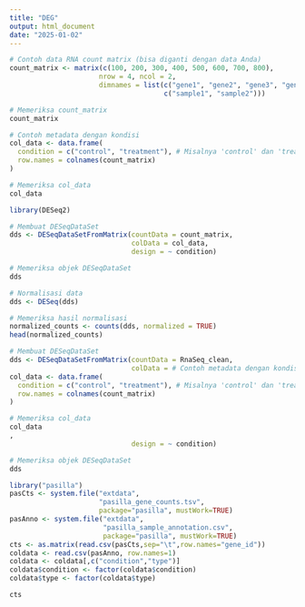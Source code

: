 ---
title: "DEG"
output: html_document
date: "2025-01-02"
---


```{r}
# Contoh data RNA count matrix (bisa diganti dengan data Anda)
count_matrix <- matrix(c(100, 200, 300, 400, 500, 600, 700, 800),
                      nrow = 4, ncol = 2,
                      dimnames = list(c("gene1", "gene2", "gene3", "gene4"),
                                      c("sample1", "sample2")))

# Memeriksa count_matrix
count_matrix

```


```{r}
# Contoh metadata dengan kondisi
col_data <- data.frame(
  condition = c("control", "treatment"), # Misalnya 'control' dan 'treatment'
  row.names = colnames(count_matrix)
)

# Memeriksa col_data
col_data

```
```{r}
library(DESeq2)

# Membuat DESeqDataSet
dds <- DESeqDataSetFromMatrix(countData = count_matrix,
                              colData = col_data,
                              design = ~ condition)

# Memeriksa objek DESeqDataSet
dds

```
```{r}
# Normalisasi data
dds <- DESeq(dds)

# Memeriksa hasil normalisasi
normalized_counts <- counts(dds, normalized = TRUE)
head(normalized_counts)

```

```{r}
# Membuat DESeqDataSet
dds <- DESeqDataSetFromMatrix(countData = RnaSeq_clean,
                              colData = # Contoh metadata dengan kondisi
col_data <- data.frame(
  condition = c("control", "treatment"), # Misalnya 'control' dan 'treatment'
  row.names = colnames(count_matrix)
)

# Memeriksa col_data
col_data
,
                              design = ~ condition)

# Memeriksa objek DESeqDataSet
dds

```


```{r}
library("pasilla")
pasCts <- system.file("extdata",
                      "pasilla_gene_counts.tsv",
                      package="pasilla", mustWork=TRUE)
pasAnno <- system.file("extdata",
                       "pasilla_sample_annotation.csv",
                       package="pasilla", mustWork=TRUE)
cts <- as.matrix(read.csv(pasCts,sep="\t",row.names="gene_id"))
coldata <- read.csv(pasAnno, row.names=1)
coldata <- coldata[,c("condition","type")]
coldata$condition <- factor(coldata$condition)
coldata$type <- factor(coldata$type)

```

```{r}
cts
```

